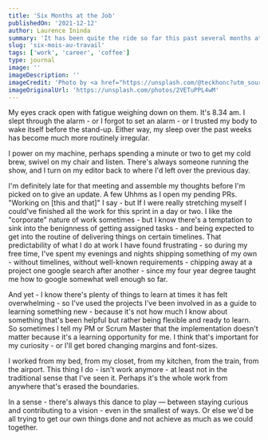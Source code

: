```yaml
---
title: 'Six Months at the Job'
publishedOn: '2021-12-12'
author: Laurence Ininda
summary: 'It has been quite the ride so far this past several months at a new position. But there are always somethings to take away from my experience as the year winds down. Here are some few thoughts.'
slug: 'six-mois-au-travail'
tags: ['work', 'career', 'coffee']
type: journal
image: ''
imageDescription: ''
imageCredit: 'Photo by <a href="https://unsplash.com/@teckhonc?utm_source=unsplash&utm_medium=referral&utm_content=creditCopyText">T.H. Chia</a> on <a href="https://unsplash.com/s/photos/unique?utm_source=unsplash&utm_medium=referral&utm_content=creditCopyText">Unsplash</a>'
imageOriginalUrl: 'https://unsplash.com/photos/2VETuPPL4wM'
---
```



My eyes crack open with fatigue weighing down on them. It's 8.34 am. I slept through the alarm - or I forgot to set an alarm - or I trusted my body to wake itself before the stand-up. Either way, my sleep over the past weeks has become much more routinely irregular. 

I power on my machine, perhaps spending a minute or two to get my cold brew, swivel on my chair and listen. There's always someone running the show, and I turn on my editor back to where I'd left over the previous day. 

I'm definitely late for that meeting and assemble my thoughts before I'm picked on to give an update. A few Uhhms as I open my pending PRs. "Working on [this and that]" I say - but If I were really stretching myself I could've finished all the work for this sprint in a day or two. I like the "corporate" nature of work sometimes - but I know there's a temptation to sink into the benignness of getting assigned tasks - and being expected to get into the routine of delivering things on certain timelines. That predictability of what I do at work I have found frustrating - so during my free time, I've spent my evenings and nights shipping something of my own - without timelines, without well-known requirements - chipping away at a project one google search after another - since my four year degree taught me how to google somewhat well enough so far. 

And yet - I know there's plenty of things to learn at times it has felt overwhelming - so I've used the projects I've been involved in as a guide to learning something new - because it's not how much I know about something that's been helpful but rather being flexible and ready to learn. So sometimes I tell my PM or Scrum Master that the implementation doesn't matter because it's a learning opportunity for me. I think that's important for my curiosity - or I'll get bored changing margins and font-sizes.

I worked from my bed, from my closet, from my kitchen, from the train, from the airport. This thing I do - isn't work anymore - at least not in the traditional sense that I've seen it. Perhaps it's the whole work from anywhere that's erased the boundaries. 

In a sense - there's always this dance to play — between staying curious and contributing to a vision - even in the smallest of ways. Or else we'd be all trying to get our own things done and not achieve as much as we could together.